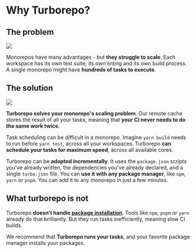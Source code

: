 # Why Turborepo?

## The problem

![](../../../../public/images/docs/why-turborepo-problem.png)

Monorepos have many advantages - but **they struggle to scale**. Each workspace has its own test suite, its own linting and its own build process. A single monorepo might have **hundreds of tasks to execute**.

## The solution

![](../../../../public/images/docs/why-turborepo-solution.png)

**Turborepo solves your monorepo's scaling problem**. Our remote cache stores the result of all your tasks, meaning that **your CI never needs to do the same work twice**.

Task scheduling can be difficult in a monorepo. Imagine `yarn build` needs to run before `yarn test`, across all your workspaces. Turborepo **can schedule your tasks for maximum speed**, across all available cores.

Turborepo can be **adopted incrementally**. It uses the `package.json` scripts you've already written, the dependencies you've already declared, and a single `turbo.json` file. You can **use it with any package manager**, like `npm`, `yarn` or `pnpm`. You can add it to any monorepo in just a few minutes.

## What turborepo is not

Turborepo **doesn't handle [package installation](/repo/docs/handbook/package-installation)**. Tools like `npm`, `pnpm` or `yarn` already do that brilliantly. But they run tasks inefficiently, meaning slow CI builds.

We recommend that **Turborepo runs your tasks**, and your favorite package manager installs your packages.
